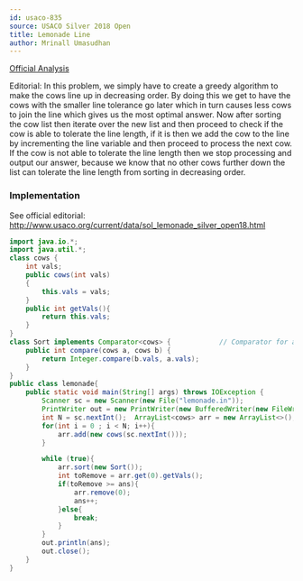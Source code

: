 ```yaml
---
id: usaco-835
source: USACO Silver 2018 Open
title: Lemonade Line
author: Mrinall Umasudhan
---
```


[Official Analysis](http://www.usaco.org/current/data/sol_lemonade_silver_open18.html)

Editorial: In this problem, we simply have to create a greedy algorithm to make the cows line up in decreasing order. By doing this we get to have the cows with the smaller line tolerance go later which in turn causes less cows to join the line which gives us the most optimal answer. Now after sorting the cow list then iterate over the new list and then proceed to check if the cow is able to tolerate the line length, if it is then we add the cow to the line by incrementing the line variable and then proceed to process the next cow. If the cow is not able to tolerate the line length then we stop processing and output our answer, because we know that no other cows further down the list can tolerate the line length from sorting in decreasing order.

### Implementation

<LanguageSection>
<CPPSection>

See official editorial: http://www.usaco.org/current/data/sol_lemonade_silver_open18.html

</CPPSection>
<JavaSection>

```java
import java.io.*;
import java.util.*;
class cows {
    int vals;
    public cows(int vals)
    {
        this.vals = vals;
    }
    public int getVals(){
        return this.vals;
    }
}
class Sort implements Comparator<cows> {            // Comparator for a specialized in O(log N) for simple time limits.
    public int compare(cows a, cows b) {
        return Integer.compare(b.vals, a.vals);
    }
}
public class lemonade{
    public static void main(String[] args) throws IOException {
        Scanner sc = new Scanner(new File("lemonade.in"));
        PrintWriter out = new PrintWriter(new BufferedWriter(new FileWriter("lemonade.out")));
        int N = sc.nextInt();  ArrayList<cows> arr = new ArrayList<>(); int ans = 0;
        for(int i = 0 ; i < N; i++){
            arr.add(new cows(sc.nextInt()));
        }

        while (true){
            arr.sort(new Sort());
            int toRemove = arr.get(0).getVals();
            if(toRemove >= ans){
                arr.remove(0);
                ans++;
            }else{
                break;
            }
        }
        out.println(ans);
        out.close();
    }
}
```

</JavaSection>
</LanguageSection>
